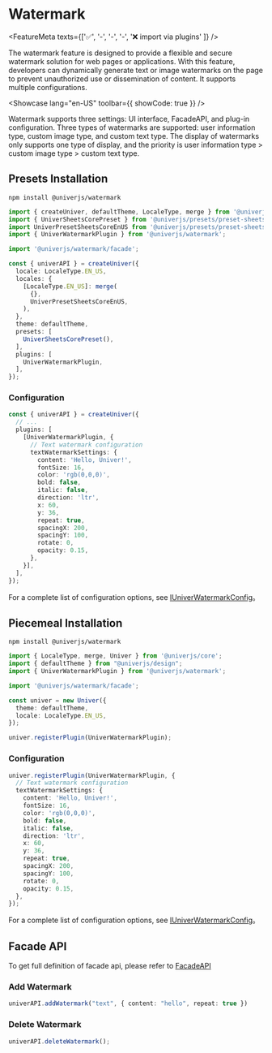 
# Watermark <VersionBadge version="0.4.2+" />

<FeatureMeta texts={['✅', '-', '-', '-', '❌ import via plugins' ]} />

The watermark feature is designed to provide a flexible and secure watermark solution for web pages or applications. With this feature, developers can dynamically generate text or image watermarks on the page to prevent unauthorized use or dissemination of content. It supports multiple configurations.

<Showcase lang="en-US" toolbar={{ showCode: true }} />

Watermark supports three settings: UI interface, FacadeAPI, and plug-in configuration.
Three types of watermarks are supported: user information type, custom image type, and custom text type. The display of watermarks only supports one type of display, and the priority is user information type > custom image type > custom text type.

## Presets Installation

```shell npm2yarn
npm install @univerjs/watermark
```

```typescript {4,6,21}
import { createUniver, defaultTheme, LocaleType, merge } from '@univerjs/presets';
import { UniverSheetsCorePreset } from '@univerjs/presets/preset-sheets-core';
import UniverPresetSheetsCoreEnUS from '@univerjs/presets/preset-sheets-core/locales/en-US';
import { UniverWatermarkPlugin } from '@univerjs/watermark';

import '@univerjs/watermark/facade';

const { univerAPI } = createUniver({
  locale: LocaleType.EN_US,
  locales: {
    [LocaleType.EN_US]: merge(
      {},
      UniverPresetSheetsCoreEnUS,
    ),
  },
  theme: defaultTheme,
  presets: [
    UniverSheetsCorePreset(),
  ],
  plugins: [
    UniverWatermarkPlugin,
  ],
});
```

### Configuration

```typescript
const { univerAPI } = createUniver({
  // ...
  plugins: [
    [UniverWatermarkPlugin, { 
      // Text watermark configuration
      textWatermarkSettings: {
        content: 'Hello, Univer!',
        fontSize: 16,
        color: 'rgb(0,0,0)',
        bold: false,
        italic: false,
        direction: 'ltr',
        x: 60,
        y: 36,
        repeat: true,
        spacingX: 200,
        spacingY: 100,
        rotate: 0,
        opacity: 0.15,
      },
    }],
  ],
});
```

For a complete list of configuration options, see [IUniverWatermarkConfig](https://github.com/dream-num/univer/blob/dev/packages/watermark/src/controllers/config.schema.ts#L23)。

## Piecemeal Installation

```shell npm2yarn
npm install @univerjs/watermark
```

```typescript {3,5,12}
import { LocaleType, merge, Univer } from '@univerjs/core';
import { defaultTheme } from "@univerjs/design";
import { UniverWatermarkPlugin } from '@univerjs/watermark';

import '@univerjs/watermark/facade';

const univer = new Univer({
  theme: defaultTheme,
  locale: LocaleType.EN_US,
});

univer.registerPlugin(UniverWatermarkPlugin);
```

### Configuration

```typescript
univer.registerPlugin(UniverWatermarkPlugin, {
  // Text watermark configuration
  textWatermarkSettings: {
    content: 'Hello, Univer!',
    fontSize: 16,
    color: 'rgb(0,0,0)',
    bold: false,
    italic: false,
    direction: 'ltr',
    x: 60,
    y: 36,
    repeat: true,
    spacingX: 200,
    spacingY: 100,
    rotate: 0,
    opacity: 0.15,
  },
});
```

For a complete list of configuration options, see [IUniverWatermarkConfig](https://github.com/dream-num/univer/blob/dev/packages/watermark/src/controllers/config.schema.ts#L23)。

## Facade API

To get full definition of facade api, please refer to [FacadeAPI](https://reference.univer.ai/en-US)

### Add Watermark

```typescript
univerAPI.addWatermark("text", { content: "hello", repeat: true })
```

### Delete Watermark 

```typescript
univerAPI.deleteWatermark();
```
